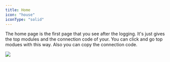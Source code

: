 ```yaml
---
title: Home
icon: "house"
iconType: "solid"
---
```



The home page is the first page that you see after the logging. It's just gives the top modules and the connection code of your. You can click and go top modues with this way. Also you can copy the connection code.

<img  src="/images/home_with_info.svg" />
